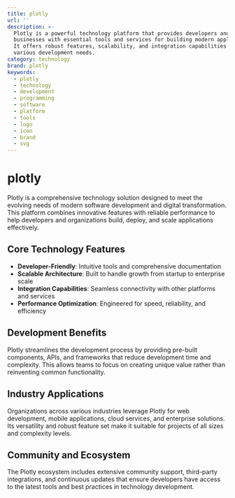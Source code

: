 ```yaml
---
title: plotly
url: ''
description: >-
  Plotly is a powerful technology platform that provides developers and
  businesses with essential tools and services for building modern applications.
  It offers robust features, scalability, and integration capabilities for
  various development needs.
category: technology
brand: plotly
keywords:
  - plotly
  - technology
  - development
  - programming
  - software
  - platform
  - tools
  - logo
  - icon
  - brand
  - svg
---
```


# plotly

Plotly is a comprehensive technology solution designed to meet the evolving needs of modern software development and digital transformation. This platform combines innovative features with reliable performance to help developers and organizations build, deploy, and scale applications effectively.

## Core Technology Features

- **Developer-Friendly**: Intuitive tools and comprehensive documentation
- **Scalable Architecture**: Built to handle growth from startup to enterprise scale
- **Integration Capabilities**: Seamless connectivity with other platforms and services
- **Performance Optimization**: Engineered for speed, reliability, and efficiency

## Development Benefits

Plotly streamlines the development process by providing pre-built components, APIs, and frameworks that reduce development time and complexity. This allows teams to focus on creating unique value rather than reinventing common functionality.

## Industry Applications

Organizations across various industries leverage Plotly for web development, mobile applications, cloud services, and enterprise solutions. Its versatility and robust feature set make it suitable for projects of all sizes and complexity levels.

## Community and Ecosystem

The Plotly ecosystem includes extensive community support, third-party integrations, and continuous updates that ensure developers have access to the latest tools and best practices in technology development.
